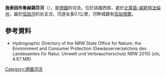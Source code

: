 {{Onesource|time=2020-08-14T04:45:25+00:00}}
{{Coord|51|15|18|N|7|15|1|E|display=title}}

'''施泰因布魯赫錫芬河'''（{{lang-de|Steinbruch Siefen}}），是[[德國|德國]]的河流，位於該國西部，處於[[北萊茵-威斯特法倫州|北萊茵-威斯特法倫州]]，屬於[[伍珀河|伍珀河]]的右支流，河道全長0.1公里，河畔城鎮有[[伍珀塔爾|伍珀塔爾]]。

==參考資料==
* Hydrographic Directory of the NRW State Office for Nature, the Environment and Consumer Protection (Gewässerverzeichnis des Landesamtes für Natur, Umwelt und Verbraucherschutz NRW 2010) (xls; 4.67 MB)

{{Germany-geo-stub}}
[[Category:德國河流|Category:德國河流]]